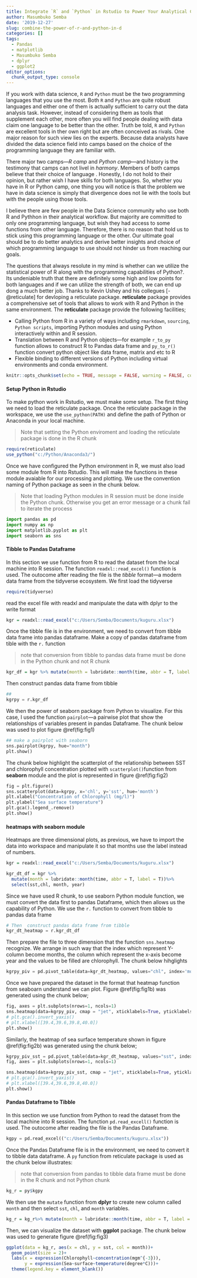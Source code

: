 ```yaml
---
title: Integrate `R` and `Python` in Rstudio to Power Your Analytical Capability 
author: Masumbuko Semba
date: '2019-12-27'
slug: combine-the-power-of-r-and-python-in-d
categories: []
tags:
  - Pandas
  - matplotlib
  - Masumbuko Semba
  - dplyr
  - ggplot2
editor_options: 
  chunk_output_type: console
---
```


If you work with data science, `R` and `Python` must be the two programming languages that you use the most. Both `R` and `Python` are quite robust languages and either one of them is actually sufficient to carry out the data analysis task. However, instead of considering them as tools that supplement each other, more often you will find people dealing with data claim one language to be better than the other.  Truth be told, `R` and `Python` are excellent tools in ther own right but are often conceived as rivals.  One major reason for such view lies on the experts. Because data analysts have divided the data science field into camps based on the choice of the programming language they are familiar with. 

There major two camps---*R camp* and *Python camp*---and history is the testimony that camps can not livel in *harmony*. Members of both camps believe that their choice of language . Honestly, I do not hold to their opinion, but rather wish I have skills for both languages. So, whether you have in R or Python camp, one thing you will notice is that the problem we have in data science is simply that divergence does not lie with the tools but with the people using those tools. 

I believe there are few people in the Data Science community who use both R and Pythhon in their analytical workflow. But majority are committed to only one programming language, but wish they had access to some functions from other language. Therefore, there is no reason that hold us to stick using this programming language or the other. Our ultimate goal should be to do better analytics and derive better insights and choice of which programming language to use should not hinder us from reaching our goals. 

The questions that always resolute in my mind is whether can we utilize the statistical power of R along with the programming capabilities of Python?. Its undeniable truth that there are definitely some high and low points for both languages and if we can utilize the strength of both, we can end up dong a much better job. Thanks to Kevin Ushey and his collegues [-@reticulate] for devloping a reticulate package. **reticulate** package provides a comprehensive set of tools that allows to work with R and Python in the same environment.  The **reticulate** package provide the following facilities;

+ Calling Python from R in a variety of ways including `rmarkdown`, `sourcing`, `Python scripts`, importing Python modules and using Python interactively within and R session.
+ Translation between R and Python objects---for example `r_to_py` function allows to construct R  to Pandas data frame and `py_to_r()` function convert python object like data frame, matrix and etc to R
+ Flexible binding to different versions of Python including virtual environments and conda environment. 



```r
knitr::opts_chunk$set(echo = TRUE, message = FALSE, warning = FALSE, comment = "")
```

#### Setup Python in Rstudio
To make python work in Rstudio, we must make some setup. The first thing we need to load the reticulate package. Once the reticulate package in the workspace, we use the `use_python(PATH)` and define the path of Python or Anaconda in your local machine. 

> Note that setting the Python enviroment and loading the reticulate package is done in the R chunk

```r
require(reticulate)
use_python("c:/Python/Anaconda3/")
```

Once we have configured the Python environment in R, we must also load some module from R into Rstudio. This will make the functions in these module avaiable for our processing and plotting. We use the convention naming of Python package as seen in the chunk below.

> Note that loading Python modules in R session must be done inside the Python chunk. Otherwise you get an error message or a chunk fail to iterate the process

```python
import pandas as pd
import numpy as np
import matplotlib.pyplot as plt
import seaborn as sns

```

#### Tibble to Pandas Dataframe
In this section we use function from R to read the dataset from the local machine into R session. The function `readxl::read_excel()` function is used. The outocome after reading the file is the *tibble* format---a modern data frame from the tidyverse ecosystem.  We first load the tidyverse

```r
require(tidyverse)

```

read the excel file with readxl and manipulate the data with dplyr to the write format
```r
kgr = readxl::read_excel("c:/Users/Semba/Documents/kuguru.xlsx")

```

Once the tibble file is in the environment, we need to convert from tibble data frame into pandas dataframe. Make a copy of pandas dataframe from tible  with the `r.` function

> note that conversion from tibble to pandas data frame must be done in the Python chunk and not R chunk

```r
kgr_df = kgr %>% mutate(month = lubridate::month(time, abbr = T, label = T))%>% select(sst,chl, month) 

```

Then  construct pandas data frame from tibble

```python
##
kgrpy = r.kgr_df

```

We then the power of seaborn package from Python to visualize. For this case, I used the function `pairplot`---a   pairwise plot that show the relationships of variables present in pandas Dataframe. The chunk below was used to plot figure \@ref(fig:fig1)

```python
## make a pairplot with seaborn
sns.pairplot(kgrpy, hue="month")
plt.show()
```

The chunk below highlight the scatterplot of the relationship between SST and chlorophyll concentration plotted with `scatterplot()`function from **seaborn** module and the plot is represented in figure \@ref(fig:fig2)

```python
fig = plt.figure()
sns.scatterplot(data=kgrpy, x='chl', y='sst', hue='month')
plt.xlabel("Concentration of Chlorophyll (mg/l)")
plt.ylabel("Sea surface temperature")
plt.gca().legend_.remove()
plt.show()
```

#### heatmaps with seaborn module
Heatmaps are three dimensional plots, as previous, we have to import the data into workspace and manipulate it so that months use the label instead of numbers. 
```r
kgr = readxl::read_excel("c:/Users/Semba/Documents/kuguru.xlsx")

kgr_dt_df = kgr %>% 
  mutate(month = lubridate::month(time, abbr = T, label = T))%>% 
  select(sst,chl, month, year) 

```

Since we have used R chunk, to use seaborn Python module function, we must convert the data first to pandas Dataframe, which then allows us the capability of Python. We use the `r.` function to convert from tibble to pandas data frame
```python

# Then  construct pandas data frame from tibble
kgr_dt_heatmap = r.kgr_dt_df 

```

Then prepare the file to three dimension that the function `sns.heatmap` recognize. We arrange in such way that the index which represent Y-column become months, the column which represent the x-axis become year and the values to be filled are chlorophyll. The chunk below hihglights

```python

kgrpy_piv = pd.pivot_table(data=kgr_dt_heatmap, values="chl", index='month', columns='year')

```

Once we have prepared the dataset in the format that heatmap function from seaboarn understand we can plot. Figure \@ref(fig:fig1b) was generated using the chunk below;

```python

fig, axes = plt.subplots(nrows=1, ncols=1)
sns.heatmap(data=kgrpy_piv, cmap = "jet", xticklabels=True, yticklabels=True)
# plt.gca().invert_yaxis()
# plt.xlabel([39.4,39.6,39.8,40.0])
plt.show()
```

Similarly, the heatmap of sea surface temperature shown in figure \@ref(fig:fig2b) was generated using the chunk below; 

```python

kgrpy_piv_sst = pd.pivot_table(data=kgr_dt_heatmap, values="sst", index='month', columns='year')
fig, axes = plt.subplots(nrows=1, ncols=1)

sns.heatmap(data=kgrpy_piv_sst, cmap = "jet", xticklabels=True, yticklabels=True)
# plt.gca().invert_yaxis()
# plt.xlabel([39.4,39.6,39.8,40.0])
plt.show()
```

#### Pandas Dataframe to Tibble 
In this section we use function from Python to read the dataset from the local machine into R session. The function `pd.read_excell()` function is used. The outocome after reading the file is the Pandas Dataframe.  

```python
kgpy = pd.read_excel(("c:/Users/Semba/Documents/kuguru.xlsx"))
```

Once the Pandas Dataframe file is in the environment, we need to convert it to tibble data dataframe. A `py` function from reticulate package is used as the chunk below illustrates:

> note that conversion from pandas to tibble data frame must be done in the R chunk and not Python chunk

```r
kg_r = py$kgpy
```

We then use the `mutate` function from **dplyr** to create new column called `month` and then select `sst`, `chl`, and `month` variables.

```r
kg_r = kg_r%>% mutate(month = lubridate::month(time, abbr = T, label = T))%>% select(sst,chl, month) 
```

Then, we can visualize the dataset with **ggplot** package. The chunk below was used to generate figure \@ref(fig:fig3)

```r
ggplot(data = kg_r, aes(x = chl, y = sst, col = month))+
  geom_point(size = 2)+
  labs(x = expression(Chlorophyll~concentration(mgm^{-3})),
       y = expression(Sea~surface~temperature(degree*C)))+
  theme(legend.key = element_blank())

```



